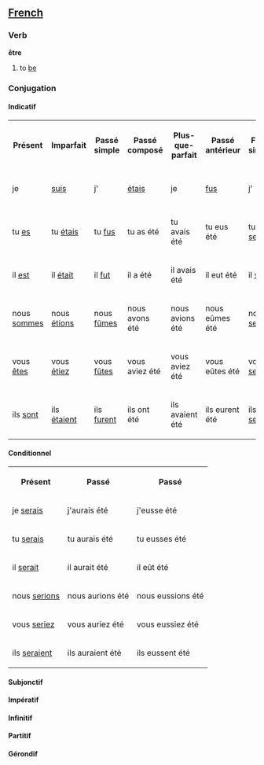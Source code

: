 ==[[French]]==
===Verb===

'''être'''

# to [[be]]

===Conjugation===
====Indicatif====

<table>
<tr><th>Présent</th><th>Imparfait</th><th>Passé simple</th><th>Passé composé</th><th>Plus-que-parfait</th><th>Passé antérieur</th><th>Futur simple</th><th>Futur antérieur</th><th>Futur proche</th></tr>
<tr><td>je</td><td>[[suis]]</td><td>j'</td><td>[[étais]]</td><td>je</td><td>[[fus]]</td><td>j'</td><td>ai été</td><td>j'</td><td>avais été</td><td>j'</td><td>eus été</td><td>je</td><td>[[serai]]</td><td>j'</td><td>aurai été</td><td>je</td><td>vais être</td></tr>
<tr><td>tu [[es]]</td><td>tu [[étais]]</td><td>tu [[fus]]</td><td>tu as été</td><td>tu avais été</td><td>tu eus été</td><td>tu [[seras]]</td><td>tu auras été</td><td>tu vas être</td></tr>
<tr><td>il [[est]]</td><td>il [[était]]</td><td>il [[fut]]</td><td>il a été</td><td>il avais été</td><td>il eut été</td><td>il [[sera]]</td><td>il aura été</td><td>il va être</td></tr>
<tr><td>nous [[sommes]]</td><td>nous [[étions]]</td><td>nous [[fûmes]]</td><td>nous avons été</td><td>nous avions été</td><td>nous eûmes été</td><td>nous [[serons]]</td><td>nous aurons été</td><td>nous allons être</td></tr>
<tr><td>vous [[êtes]]</td><td>vous [[étiez]]</td><td>vous [[fûtes]]</td><td>vous aviez été</td><td>vous aviez été</td><td>vous eûtes été</td><td> vous [[serez]]</td><td>vous aurez été</td><td>vous allez être</td></tr>
<tr><td>ils [[sont]]</td><td>ils [[étaient]]</td><td>ils [[furent]]</td><td>ils ont été</td><td>ils avaient été</td><td>ils eurent été</td><td>ils [[seront]]</td><td>ils auront été</td><td>ils vont être</td></tr>
</table>
====Conditionnel====
<table>
<tr><th>Présent</th><th>Passé</th><th>Passé</th></tr>
<tr><td>je [[serais]]</td><td>j'aurais été</td><td>j'eusse été</td></tr>
<tr><td>tu [[serais]]</td><td>tu aurais été</td><td>tu eusses été</td></tr>
<tr><td>il [[serait]]</td><td>il aurait été</td><td>il eût été</td></tr>
<tr><td>nous [[serions]]</td><td>nous aurions été</td><td>nous eussions été</td></tr>
<tr><td>vous [[seriez]]</td><td>vous auriez été</td><td>vous eussiez été</td></tr>
<tr><td>ils [[seraient]]</td><td>ils auraient été</td><td>ils eussent été</td></tr>
</table>
====Subjonctif====
====Impératif====
====Infinitif====
====Partitif====
====Gérondif====